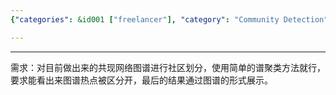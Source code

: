 ```yaml
---
{"categories": &id001 ["freelancer"], "category": "Community Detection", "date": "2022-02-22 07:55:23", "description": "This text explores the process of creating a mindmap to divide a co-occurrence network graph into communities using basic clustering techniques. The objective is to visually highlight the graph's hotspots and present the findings in a network format.", "tags": *id001, "title": "Mindmap"}

---
```


------

需求：对目前做出来的共现网络图谱进行社区划分，使用简单的谱聚类方法就行，要求能看出来图谱热点被区分开，最后的结果通过图谱的形式展示。

